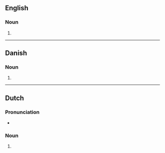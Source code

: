 ==English==

===Noun===
{{head|en|noun plural form}}

# {{plural of|bidder|lang=en}}

----

==Danish==

===Noun===
{{head|da|noun form|g=c}}

# {{genitive plural indefinite of|bid|lang=da}}

----

==Dutch==

===Pronunciation===
* {{audio|Nl-bidders.ogg|Audio|lang=nl}}

===Noun===
{{head|nl|noun plural form}}

# {{nl-noun form of|pl|bidder}}